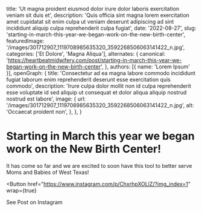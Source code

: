   title: 'Ut magna proident eiusmod dolor irure dolor laboris exercitation veniam sit duis et',
  description: 'Quis officia sint magna lorem exercitation amet cupidatat sit enim culpa ut veniam deserunt adipiscing ad sint incididunt aliquip culpa reprehenderit culpa fugiat',
  date: '2022-08-27',
  slug: 'starting-in-march-this-year-we-began-work-on-the-new-birth-center',
  featuredImage: '/images/301712907_1119708985635320_3592268506063141422_n.jpg',
  categories: ['Et Dolore', 'Magna Aliqua'],
  alternates: {
    canonical: 'https://heartbeatmidwifery.com/post/starting-in-march-this-year-we-began-work-on-the-new-birth-center',
  },
  authors: [{ name: 'Lorem Ipsum' }],
  openGraph: {
    title: 'Consectetur ad ea magna labore commodo incididunt fugiat laborum enim reprehenderit deserunt esse exercitation quis commodo',
    description: 'Irure culpa dolor mollit non id culpa reprehenderit esse voluptate id sed aliquip ut consequat et dolor aliqua aliquip nostrud nostrud est labore',
    image: {
      url: '/images/301712907_1119708985635320_3592268506063141422_n.jpg',
      alt: 'Occaecat proident non',
    },
  },
}


# Starting in March this year we began work on the New Birth Center!

<Gallery>
  <GalleryItem
    src="/images/301712907_1119708985635320_3592268506063141422_n.jpg"
    size="large"
  />
  <GalleryItem
    src="/images/301963666_155561007130491_5042740758080418779_n.jpg"
    size="large"
  />
  <GalleryItem
    src="/images/301978675_1418435748568427_1045254721540737683_n.jpg"
    size="large"
  />
  <GalleryItem
    src="/images/301552777_5595537663839465_6533126475515987811_n.jpg"
    size="large"
  />
</Gallery>

It has come so far and we are excited to soon have this tool to better serve Moms and Babies of West Texas!

<Button
  href="https://www.instagram.com/p/ChxrhpXOLlZ/?img_index=1"
  wrap={true}
>
  See Post on Instagram
</Button>
